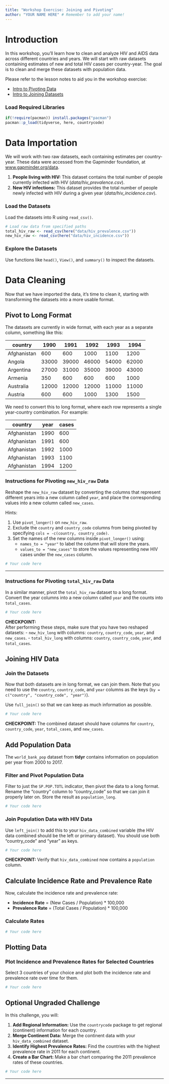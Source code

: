 ```yaml
---
title: "Workshop Exercise: Joining and Pivoting"
author: "YOUR NAME HERE" # Remember to add your name!
---
```


# Introduction

In this workshop, you'll learn how to clean and analyze HIV and AIDS data across different countries and years. We will start with raw datasets containing estimates of new and total HIV cases per country-year. The goal is to clean and merge these datasets with population data.

Please refer to the lesson notes to aid you in the workshop exercise:

- [Intro to Pivoting Data](https://the-graph-courses.github.io/data_untangled_wp/lessons/ls07_pivoting.html)
- [Intro to Joining Datasets](https://the-graph-courses.github.io/fdar/FDAR_EN_joining_1/FDAR_EN_joining_1.html)

### Load Required Libraries

```r
if(!require(pacman)) install.packages("pacman")
pacman::p_load(tidyverse, here, countrycode)
```

# Data Importation

We will work with two raw datasets, each containing estimates per country-year. These data were accessed from the Gapminder foundation, at [www.gapminder.org/data](https://www.gapminder.org/data).

1. **People living with HIV:** This dataset contains the total number of people currently infected with HIV (*data/hiv_prevalence.csv*).
2. **New HIV infections:** This dataset provides the total number of people newly infected with HIV during a given year (*data/hiv_incidence.csv*).

### Load the Datasets

Load the datasets into R using `read_csv()`.

```r
# Load raw data from specified paths
total_hiv_raw <- read_csv(here("data/hiv_prevalence.csv"))
new_hiv_raw <- read_csv(here("data/hiv_incidence.csv"))
```

### Explore the Datasets

Use functions like `head()`, `View()`, and `summary()` to inspect the datasets.

# Data Cleaning

Now that we have imported the data, it's time to clean it, starting with transforming the datasets into a more usable format.

## Pivot to Long Format

The datasets are currently in wide format, with each year as a separate column, something like this:

| country     | 1990  | 1991  | 1992  | 1993  | 1994  |
|-------------|-------|-------|-------|-------|-------|
| Afghanistan | 600   | 600   | 1000  | 1100  | 1200  |
| Angola      | 33000 | 39000 | 46000 | 54000 | 62000 |
| Argentina   | 27000 | 31000 | 35000 | 39000 | 43000 |
| Armenia     | 350   | 600   | 600   | 600   | 1000  |
| Australia   | 12000 | 12000 | 12000 | 11000 | 11000 |
| Austria     | 600   | 600   | 1000  | 1300  | 1500  |

We need to convert this to long format, where each row represents a single year-country combination. For example:

| country     | year | cases |
|-------------|------|-------|
| Afghanistan | 1990 | 600   |
| Afghanistan | 1991 | 600   |
| Afghanistan | 1992 | 1000  |
| Afghanistan | 1993 | 1100  |
| Afghanistan | 1994 | 1200  |

### Instructions for Pivoting `new_hiv_raw` Data

Reshape the `new_hiv_raw` dataset by converting the columns that represent different years into a new column called `year`, and place the corresponding values into a new column called `new_cases`.

Hints:

1. Use `pivot_longer()` on `new_hiv_raw`.
2. Exclude the `country` and `country_code` columns from being pivoted by specifying `cols = -c(country, country_code)`.
3. Set the names of the new columns inside `pivot_longer()` using:
   - `names_to = "year"` to label the column that will store the years.
   - `values_to = "new_cases"` to store the values representing new HIV cases under the `new_cases` column.

```r
# Your code here
```

---

### Instructions for Pivoting `total_hiv_raw` Data

In a similar manner, pivot the `total_hiv_raw` dataset to a long format. Convert the year columns into a new column called `year` and the counts into `total_cases`.

```r
# Your code here
```

**CHECKPOINT:**  
After performing these steps, make sure that you have two reshaped datasets:
- `new_hiv_long` with columns: `country`, `country_code`, `year`, and `new_cases`.
- `total_hiv_long` with columns: `country`, `country_code`, `year`, and `total_cases`.

## Joining HIV Data

### Join the Datasets

Now that both datasets are in long format, we can join them. Note that you need to use the `country`, `country_code`, and `year` columns as the keys (`by = c("country", "country_code", "year")`).

Use `full_join()` so that we can keep as much information as possible.

```r
# Your code here
```

**CHECKPOINT:** The combined dataset should have columns for `country`, `country_code`, `year`, `total_cases`, and `new_cases`.

## Add Population Data

The `world_bank_pop` dataset from **tidyr** contains information on population per year from 2000 to 2017.

### Filter and Pivot Population Data

Filter to just the `SP.POP.TOTL` indicator, then pivot the data to a long format. Rename the "country" column to "country_code" so that we can join it properly later on. Store the result as `population_long`.

```r
# Your code here
```

### Join Population Data with HIV Data

Use `left_join()` to add this to your `hiv_data_combined` variable (the HIV data combined should be the left or primary dataset). You should use both "country_code" and "year" as keys.

```r
# Your code here
```

**CHECKPOINT:** Verify that `hiv_data_combined` now contains a `population` column.

## Calculate Incidence Rate and Prevalence Rate

Now, calculate the incidence rate and prevalence rate:

- **Incidence Rate** = (New Cases / Population) * 100,000
- **Prevalence Rate** = (Total Cases / Population) * 100,000

### Calculate Rates

```r
# Your code here
```

## Plotting Data

### Plot Incidence and Prevalence Rates for Selected Countries

Select 3 countries of your choice and plot both the incidence rate and prevalence rate over time for them.

```r
# Your code here
```

## Optional Ungraded Challenge

In this challenge, you will:

1. **Add Regional Information:** Use the `countrycode` package to get regional (continent) information for each country.
2. **Merge Continent Data:** Merge the continent data with your `hiv_data_combined` dataset.
3. **Identify Highest Prevalence Rates:** Find the countries with the highest prevalence rate in 2011 for each continent.
4. **Create a Bar Chart:** Make a bar chart comparing the 2011 prevalence rates of these countries.

```r
# Your code here
```

---